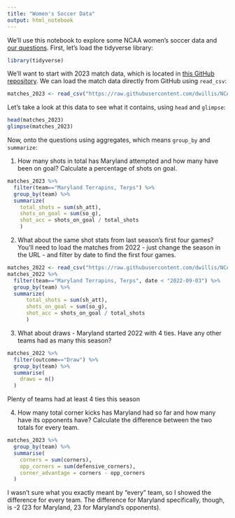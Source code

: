 ```yaml
---
title: "Women's Soccer Data"
output: html_notebook
---
```


We'll use this notebook to explore some NCAA women's soccer data and [our questions](https://docs.google.com/spreadsheets/d/1kTSrnl1URmcexIWLDMWqDnp3q-c2OS45uifnhjp10n4/edit#gid=0). First, let's load the tidyverse library:

```r
library(tidyverse)
```

We'll want to start with 2023 match data, which is located in [this GitHub repository](https://github.com/dwillis/NCAAWomensSoccerData). We can load the match data directly from GitHub using `read_csv`:


```r
matches_2023 <- read_csv("https://raw.githubusercontent.com/dwillis/NCAAWomensSoccerData/main/data/ncaa_womens_soccer_matchstats_2023.csv")
```

Let's take a look at this data to see what it contains, using `head` and `glimpse`:

```r
head(matches_2023)
glimpse(matches_2023)
```

Now, onto the questions using aggregates, which means `group_by` and `summarize`:

1. How many shots in total has Maryland attempted and how many have been on goal? Calculate a percentage of shots on goal.

```r
matches_2023 %>%
  filter(team=="Maryland Terrapins, Terps") %>%
  group_by(team) %>%
  summarize(
    total_shots = sum(sh_att),
    shots_on_goal = sum(so_g),
    shot_acc = shots_on_goal / total_shots
    )
```

2. What about the same shot stats from last season's first four games? You'll need to load the matches from 2022 - just change the season in the URL - and filter by date to find the first four games.

```r
matches_2022 <- read_csv("https://raw.githubusercontent.com/dwillis/NCAAWomensSoccerData/main/data/ncaa_womens_soccer_matchstats_2022.csv")
matches_2022 %>%
  filter(team=="Maryland Terrapins, Terps", date < "2022-09-03") %>%
  group_by(team) %>%
  summarize(
      total_shots = sum(sh_att),
      shots_on_goal = sum(so_g),
      shot_acc = shots_on_goal / total_shots
      )
```


3. What about draws - Maryland started 2022 with 4 ties. Have any other teams had as many this season?

```r
matches_2022 %>%
  filter(outcome=="Draw") %>%
  group_by(team) %>%
  summarise(
    draws = n()
  )
```
Plenty of teams had at least 4 ties this season

4. How many total corner kicks has Maryland had so far and how many have its opponents have? Calculate the difference between the two totals for every team.

```r
matches_2023 %>%
  group_by(team) %>%
  summarise(
    corners = sum(corners),
    opp_corners = sum(defensive_corners),
    corner_advantage = corners - opp_corners
  )
```
I wasn't sure what you exactly meant by "every" team, so I showed the difference for every team. The difference for Maryland specifically, though, is -2 (23 for Maryland, 23 for Maryland's opponents).
